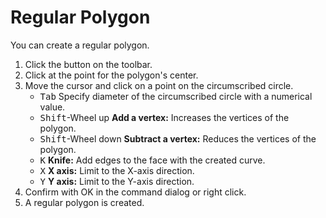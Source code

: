 
# Regular Polygon

<Reference shortcut='' command='Polygon' button='Toolbar' />

You can create a regular polygon.

1. Click the button <ButtonIcon type="button-regular-polygon" /> on the toolbar.
2. Click at the point for the polygon's center.
3. Move the cursor and click on a point on the circumscribed circle.
   - <kbd>Tab</kbd> Specify diameter of the circumscribed circle with a numerical value.
   - <kbd>Shift</kbd>-Wheel up **Add a vertex:** Increases the vertices of the polygon.
   - <kbd>Shift</kbd>-Wheel down **Subtract a vertex:** Reduces the vertices of the polygon.
   - <kbd>K</kbd> **Knife:** Add edges to the face with the created curve.
   - <kbd>X</kbd> **X axis:** Limit to the X-axis direction.
   - <kbd>Y</kbd> **Y axis:** Limit to the Y-axis direction.
4. Confirm with OK in the command dialog or right click.
5. A regular polygon is created.

